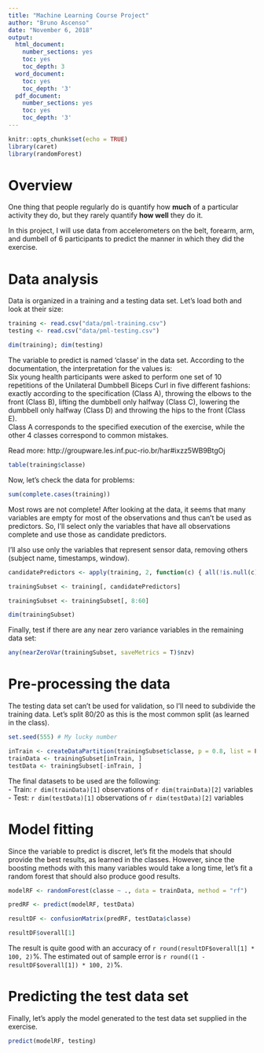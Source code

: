 ```yaml
---
title: "Machine Learning Course Project"
author: "Bruno Ascenso"
date: "November 6, 2018"
output:
  html_document:
    number_sections: yes
    toc: yes
    toc_depth: 3
  word_document:
    toc: yes
    toc_depth: '3'
  pdf_document:
    number_sections: yes
    toc: yes
    toc_depth: '3'
---
```


```r
knitr::opts_chunk$set(echo = TRUE)
library(caret)
library(randomForest)

```

# Overview
One thing that people regularly do is quantify how **much** of a particular activity they do, but they rarely quantify **how well** they do it. 

In this project, I will use data from accelerometers on the belt, forearm, arm, and dumbell of 6 participants to predict the manner in which they did the exercise.

# Data analysis
Data is organized in a training and a testing data set. Let's load both and look at their size:

```r
training <- read.csv("data/pml-training.csv")
testing <- read.csv("data/pml-testing.csv")

dim(training); dim(testing)
```

The variable to predict is named 'classe' in the data set. According to the documentation, the interpretation for the values is:  
Six young health participants were asked to perform one set of 10 repetitions of the Unilateral Dumbbell Biceps Curl in five different fashions: exactly according to the specification (Class A), throwing the elbows to the front (Class B), lifting the dumbbell only halfway (Class C), lowering the dumbbell only halfway (Class D) and throwing the hips to the front (Class E).  
Class A corresponds to the specified execution of the exercise, while the other 4 classes correspond to common mistakes.

Read more: http://groupware.les.inf.puc-rio.br/har#ixzz5WB9BtgOj

```r
table(training$classe)
```


Now, let's check the data for problems:
```r
sum(complete.cases(training))

```

Most rows are not complete! After looking at the data, it seems that many variables are empty for most of the observations and thus can't be used as predictors. So, I'll select only the variables that have all observations complete and use those as candidate predictors.

I'll also use only the variables that represent sensor data, removing others (subject name, timestamps, window).

```r
candidatePredictors <- apply(training, 2, function(c) { all(!is.null(c) && !is.na(c) && c != "") })

trainingSubset <- training[, candidatePredictors]

trainingSubset <- trainingSubset[, 8:60]

dim(trainingSubset)
```

Finally, test if there are any near zero variance variables in the remaining data set:
```r
any(nearZeroVar(trainingSubset, saveMetrics = T)$nzv)

```

# Pre-processing the data
The testing data set can't be used for validation, so I'll need to subdivide the training data. Let's split 80/20 as this is the most common split (as learned in the class).


```r
set.seed(555) # My lucky number

inTrain <- createDataPartition(trainingSubset$classe, p = 0.8, list = FALSE)
trainData <- trainingSubset[inTrain, ]
testData <- trainingSubset[-inTrain, ]

```

The final datasets to be used are the following:  
- Train: `r dim(trainData)[1]` observations of `r dim(trainData)[2]` variables  
- Test: `r dim(testData)[1]` observations of `r dim(testData)[2]` variables  


# Model fitting
Since the variable to predict is discret, let's fit the models that should provide the best results, as learned in the classes. However, since the boosting methods with this many variables would take a long time, let's fit a random forest that should also produce good results.

```r
modelRF <- randomForest(classe ~ ., data = trainData, method = "rf")

predRF <- predict(modelRF, testData)

resultDF <- confusionMatrix(predRF, testData$classe)

resultDF$overall[1]
```

The result is quite good with an accuracy of `r round(resultDF$overall[1] * 100, 2)`%. 
The estimated out of sample error is `r round((1 - resultDF$overall[1]) * 100, 2)`%.


# Predicting the test data set

Finally, let's apply the model generated to the test data set supplied in the exercise.

```r
predict(modelRF, testing)

```
